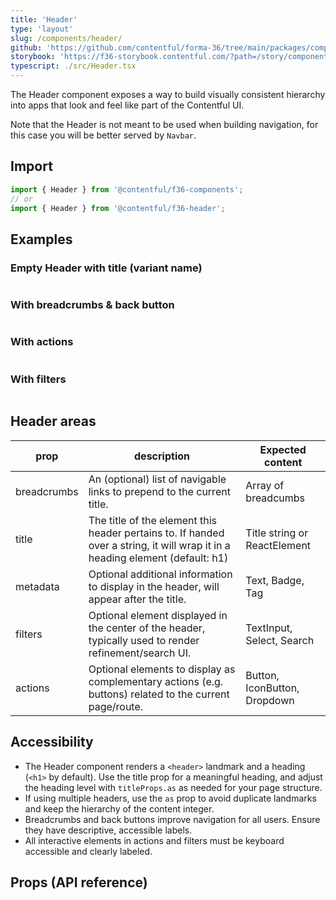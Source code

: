 ```yaml
---
title: 'Header'
type: 'layout'
slug: /components/header/
github: 'https://github.com/contentful/forma-36/tree/main/packages/components/header'
storybook: 'https://f36-storybook.contentful.com/?path=/story/components-header--default'
typescript: ./src/Header.tsx
---
```


The Header component exposes a way to build visually consistent hierarchy into apps that look and feel like part of the Contentful UI.

Note that the Header is not meant to be used when building navigation, for this case you will be better served by `Navbar`.

## Import

```jsx static=true
import { Header } from '@contentful/f36-components';
// or
import { Header } from '@contentful/f36-header';
```

## Examples

### Empty Header with title (variant name)

```jsx file=./examples/WithTitle.tsx

```

### With breadcrumbs & back button

```jsx file=./examples/WithBreadcrumbs.tsx

```

### With actions

```jsx file=./examples/WithActions.tsx

```

### With filters

```jsx file=./examples/WithFilters.tsx

```

## Header areas

| prop        | description                                                                                                                   | Expected content             |
| ----------- | ----------------------------------------------------------------------------------------------------------------------------- | ---------------------------- |
| breadcrumbs | An (optional) list of navigable links to prepend to the current title.                                                        | Array of breadcumbs          |
| title       | The title of the element this header pertains to. If handed over a string, it will wrap it in a heading element (default: h1) | Title string or ReactElement |
| metadata    | Optional additional information to display in the header, will appear after the title.                                        | Text, Badge, Tag             |
| filters     | Optional element displayed in the center of the header, typically used to render refinement/search UI.                        | TextInput, Select, Search    |
| actions     | Optional elements to display as complementary actions (e.g. buttons) related to the current page/route.                       | Button, IconButton, Dropdown |

## Accessibility

- The Header component renders a `<header>` landmark and a heading (`<h1>` by default). Use the title prop for a meaningful heading, and adjust the heading level with `titleProps.as` as needed for your page structure.
- If using multiple headers, use the `as` prop to avoid duplicate landmarks and keep the hierarchy of the content integer.
- Breadcrumbs and back buttons improve navigation for all users. Ensure they have descriptive, accessible labels.
- All interactive elements in actions and filters must be keyboard accessible and clearly labeled.

## Props (API reference)

<PropsTable of="Header" />

